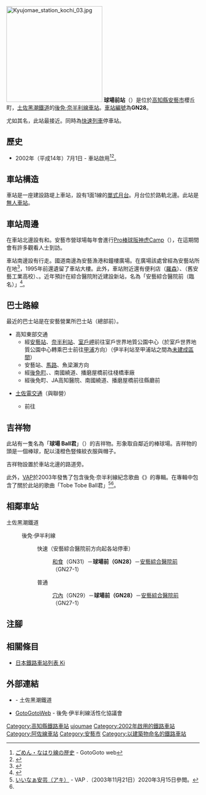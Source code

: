 {{NoteTA|G1=Transport
|T=zh-hans:球场前站 (高知县);zh-hk:球場前站 (高知縣);zh-tw:球場前車站 (高知縣);
|1=zh-hans:球场前站;zh-hk:球場前站;zh-tw:球場前車站;
}}
{{Infobox station
|公司色 = #00bfff
|站名 = 球場前
|圖片 = Kyujomae station kochi 02.jpg
|圖片說明 = 車站全景
|日文原名 = 球場前
|平假名 = きゅうじょうまえ
|羅馬拼音 = Kyujomae
|副站名 = 
|電報略號 = キユ
|所在地 = {{JPN}}[[高知縣|高知縣]][[安藝市|安藝市]]櫻丘町
|座標 = {{coord|33|30|9.57|N|133|53|28.62|E|type:railwaystation_region:JP-24|display=inline,title}}
|車站構造 = [[高架車站|高架車站]]
|月台配置 = 1面1線
|啟用年月日 = 2002年（[[平成|平成]]14年）7月1日
|廢站年月日 = 
|乘客人數 = 
|上下車人次 = 
|統計年度 = 
|轉車 = 
|全寬備註 = [[無人車站|無人車站]]
|adjacent = {{Adjacent stations|system=土佐黑潮鐵道|line=GN|left=穴內|right=安藝綜合醫院前|note-left=GN29<br>2.6km|note-mid={{車站編號c|#a5aeb4|GN28}}<br>距離[[後免站|後免]]26.2km|note-right=GN27-1<br>0.6km}}
}}
[[File:Kyujomae_station_kochi_03.jpg|250px]]
'''球場前站'''（{{jpn|j=球場前駅|hg=きゅうじょうまええき|rm=Kyujomae eki|f=y}}）是位於[[高知縣|高知縣]][[安藝市|安藝市]]櫻丘町，[[土佐黑潮鐵道|土佐黑潮鐵道]]的[[後免·奈半利線|後免·奈半利線]][[鐵路車站|車站]]。[[車站編號|車站編號]]為'''GN28'''。

尤如其名，此站最接近{{Translink|ja|安芸市営球場|安藝市營球場}}。同時為[[快速列車_(日本)|快速列車]]停車站。

== 歷史 ==
* 2002年（平成14年）7月1日 - 車站啟用<ref name="ゴトゴトweb 歴史">[http://www.gomen-nahari.com/gaiyou/index.html ごめん・なはり線の歴史] {{Wayback|url=http://www.gomen-nahari.com/gaiyou/index.html |date=20181106112311 }} - GotoGoto web</ref><ref name="沿革">{{Cite web|url=http://www.tosakuro.co.jp/tosakuro/company_04_history.html|title=沿革（企業情報）|publisher=[[土佐黑潮鐵道|土佐黑潮鐵道]]|date=|accessdate=2013-11-12|archiveurl=https://web.archive.org/web/20120517031513/http://www.tosakuro.co.jp/tosakuro/company_04_history.html|archivedate=2012年5月17日|language=ja}}</ref>。

== 車站構造 ==
車站是一座建設路堤上車站，設有1面1線的[[單式月台|單式月台]]。月台位於路軌北邊。此站是[[無人車站|無人車站]]。

== 車站周邊 ==
在車站北邊設有{{Translink|ja|安芸市営球場|安藝市營球場}}和{{Translink|ja|安芸市多目的体育館|安藝市多用途體育館|多用途體育館「安藝巨蛋」}}。安藝市營球場每年會進行[[日本棒球機構|Pro棒球]][[阪神虎|阪神虎]]Camp（{{jpn|j=キャンプ}}），在這期間會有許多觀看人士到訪。

車站南邊設有{{Translink|ja|国道55号|國道55號}}行走。國道南邊為安藝漁港和鐘樓廣場。在廣場該處曾經為{{Translink|ja|土佐電気鉄道安芸線|安藝線}}安藝站所在地<ref>{{Cite book |author=アークデザイン研究所 |date=2020-03-01|title=土佐くろしお鉄道 ごめん・なはり線時刻表 |publisher=土佐くろしお鉄道 |page=46 |language=ja}}</ref>，1995年前還遺留了車站大樓。此外，車站附近還有便利店（[[羅森_(便利店)|羅森]]）、{{Translink|ja|高知県立安芸桜ヶ丘高等学校|高知縣立安藝櫻丘高等學校|高知縣立安藝櫻丘高校}}（舊安藝工業高校）、{{Translink|ja|高知県立あき総合病院|高知縣立安藝綜合醫院}}。近年預計在綜合醫院附近建設新站，名為「安藝綜合醫院前（臨名）」<ref name="asahi181211">{{Cite news |title=やなせ先生どうしましょう 新駅構想、高知の鉄道の悩み |newspaper=朝日新聞DIGITAL |date=2018-12-11 |author=柴田悠貴 |author2=菅沢百恵 |url=https://www.asahi.com/articles/ASLCY63HMLCYPLPB00D.html |publisher=朝日新聞社 |language=ja |accessdate=2021-02-24 |archive-date=2020-11-08 |archive-url=https://web.archive.org/web/20201108133754/https://www.asahi.com/articles/ASLCY63HMLCYPLPB00D.html |dead-url=no }}</ref>。

== 巴士路線 ==
最近的巴士站是在安藝營業所巴士站（{{Translink|ja|高知東部交通}}總部前）。

* 高知東部交通
** 經[[安藝站|安藝站]]、[[奈半利站|奈半利站]]、[[室戶岬|室戶岬]]前往室戶世界地質公園中心（於室戶世界地質公園中心轉乘巴士前往[[甲浦站|甲浦]]方向）（伊半利站至甲浦站之間為{{Translink|ja|阿佐線}}[[未成線|未建成區間]]）
** 安藝站、[[馬路村|馬路]]、魚梁瀨方向
** 經[[後免町站|後免町]]、{{Translink|ja|JA高知病院|JA高知醫院}}、南國繞道、播磨屋橋前往棧橋車廠
** 經後免町、JA高知醫院、南國繞道、播磨屋橋前往縣廳前

* [[土佐電交通|土佐電交通]]（與{{Translink|ja|阪急バス|阪急巴士}}聯營）
** {{Translink|ja|よさこい号|YOSAKOI號巴士|YOSAKOI號}} 前往{{Translink|ja|阪急三番街バスターミナル|阪急三番街巴士總站|大阪梅田}}

== 吉祥物 ==
此站有一隻名為「'''球場 Ball君'''」（{{jpn|j=球場 ボール君}}）的吉祥物。形象取自鄰近的棒球場。吉祥物的頭是一個棒球，配以淺橙色豎條紋衣服與帽子。

吉祥物設置於車站北邊的路道旁。

此外，[[VAP|VAP]]於2003年發售了包含後免·奈半利線紀念歌曲《{{lang|ja|いいなぁ安芸（アキ）}}》的專輯。在專輯中包含了關於此站的歌曲「Tobe Tobe Ball君」<ref>[http://www.vap.co.jp/goods/1361936173019/ いいなぁ安芸（アキ）] {{Wayback|url=http://www.vap.co.jp/goods/1361936173019/ |date=20200807190046 }}{{ja icon}} - VAP .（2003年11月21日）2020年3月15日參閲。</ref><ref name="asahi181211" />。

== 相鄰車站 ==
; 土佐黑潮鐵道
: {{Color|#a5aeb4|■}}後免·伊半利線
:: {{Color|red|■}}快速（安藝綜合醫院前方向起各站停車）
::: [[和食站|和食]]（GN31）－'''球場前（GN28）'''－[[安藝綜合醫院前站|安藝綜合醫院前]]（GN27-1）
:: {{Color|#999999|■}}普通
::: [[穴內站|穴內]]（GN29）－'''球場前（GN28）'''－[[安藝綜合醫院前站|安藝綜合醫院前]]（GN27-1）

== 注腳 ==
{{Reflist}}
== 相關條目 ==
{{commonscat|Kyujomae Station (Kochi)}}
* [[日本鐵路車站列表_Ki|日本鐵路車站列表 Ki]]
== 外部連結 ==
* {{PDFlink|[https://b69acbbf-5e50-4f0d-9125-dbaad1609c12.filesusr.com/ugd/06d37b_8367052b71b947e1a5645440007d8271.pdf 球場前駅 発車時刻表]}}{{ja icon}} - 土佐黑潮鐵道
* [http://gomen-nahari.com/ GotoGotoWeb] {{Wayback|url=http://gomen-nahari.com/ |date=20210130104335 }}{{ja icon}} - 後免·伊半利線活性化協議會
{{阿佐線}}
{{DEFAULTSORT:Kyujomae}}
[[Category:高知縣鐵路車站|Category:高知縣鐵路車站]]
[[Category:日本鐵路車站_Kyu|ujoumae]]
[[Category:2002年啟用的鐵路車站|Category:2002年啟用的鐵路車站]]
[[Category:阿佐線車站|Category:阿佐線車站]]
[[Category:安藝市|Category:安藝市]]
[[Category:以建築物命名的鐵路車站|Category:以建築物命名的鐵路車站]]